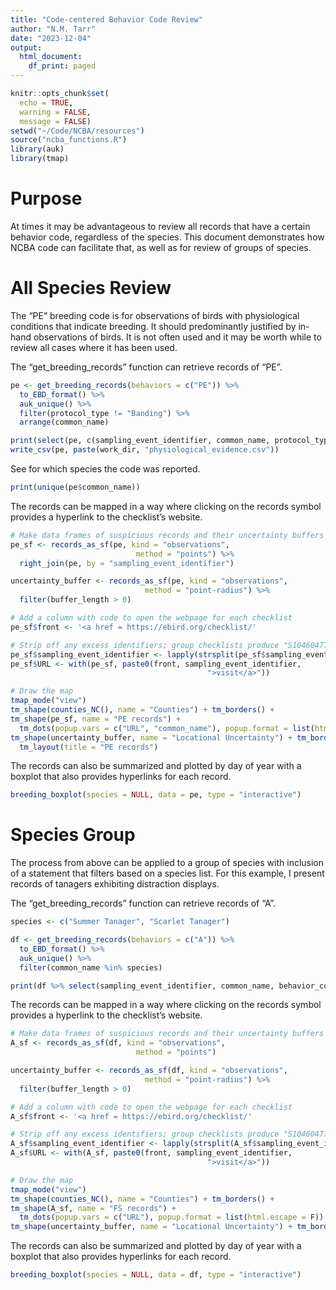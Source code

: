 ```yaml
---
title: "Code-centered Behavior Code Review"
author: "N.M. Tarr"
date: "2023-12-04"
output:
  html_document:
    df_print: paged
---
```


```r
knitr::opts_chunk$set(
  echo = TRUE,
  warning = FALSE,
  message = FALSE)
setwd("~/Code/NCBA/resources")
source("ncba_functions.R")
library(auk)
library(tmap)
```

# Purpose
At times it may be advantageous to review all records that have a certain behavior code, regardless of the species.  This document demonstrates how NCBA code can facilitate that, as well as for review of groups of species.

# All Species Review
The "PE" breeding code is for observations of birds with physiological conditions that indicate breeding.  It should predominantly justified by in-hand observations of birds.  It is not often used and it may be worth while to review all cases where it has been used.

The "get_breeding_records" function can retrieve records of "PE".
```r
pe <- get_breeding_records(behaviors = c("PE")) %>%
  to_EBD_format() %>%
  auk_unique() %>%
  filter(protocol_type != "Banding") %>%
  arrange(common_name)

print(select(pe, c(sampling_event_identifier, common_name, protocol_type, has_media)))
write_csv(pe, paste(work_dir, "physiological_evidence.csv"))
```

See for which species the code was reported.
```r
print(unique(pe$common_name))
```

The records can be mapped in a way where clicking on the records symbol provides a hyperlink to the checklist's website.
```r
# Make data frames of suspicious records and their uncertainty buffers
pe_sf <- records_as_sf(pe, kind = "observations", 
                            method = "points") %>%
  right_join(pe, by = "sampling_event_identifier")

uncertainty_buffer <- records_as_sf(pe, kind = "observations", 
                              method = "point-radius") %>%
  filter(buffer_length > 0)

# Add a column with code to open the webpage for each checklist
pe_sf$front <- '<a href = https://ebird.org/checklist/'

# Strip off any excess identifiers; group checklists produce "S104604778,S104604779"
pe_sf$sampling_event_identifier <- lapply(strsplit(pe_sf$sampling_event_identifier, split = ","), function(l) l[[1]])
pe_sf$URL <- with(pe_sf, paste0(front, sampling_event_identifier,
                                            ">visit</a>"))

# Draw the map
tmap_mode("view") 
tm_shape(counties_NC(), name = "Counties") + tm_borders() +
tm_shape(pe_sf, name = "PE records") + 
  tm_dots(popup.vars = c("URL", "common_name"), popup.format = list(html.escape = F)) + 
tm_shape(uncertainty_buffer, name = "Locational Uncertainty") + tm_borders(col = "green") + 
  tm_layout(title = "PE records")
```

The records can also be summarized and plotted by day of year with a boxplot that also provides hyperlinks for each record.
```r
breeding_boxplot(species = NULL, data = pe, type = "interactive")
```


# Species Group
The process from above can be applied to a group of species with inclusion of a statement that filters based on a species list.  For this example, I present records of tanagers exhibiting distraction displays.

The "get_breeding_records" function can retrieve records of "A".
```r
species <- c("Summer Tanager", "Scarlet Tanager")

df <- get_breeding_records(behaviors = c("A")) %>%
  to_EBD_format() %>%
  auk_unique() %>%
  filter(common_name %in% species)

print(df %>% select(sampling_event_identifier, common_name, behavior_code))
```

The records can be mapped in a way where clicking on the records symbol provides a hyperlink to the checklist's website.
```r
# Make data frames of suspicious records and their uncertainty buffers
A_sf <- records_as_sf(df, kind = "observations", 
                            method = "points")

uncertainty_buffer <- records_as_sf(df, kind = "observations", 
                              method = "point-radius") %>%
  filter(buffer_length > 0)

# Add a column with code to open the webpage for each checklist
A_sf$front <- '<a href = https://ebird.org/checklist/'

# Strip off any excess identifiers; group checklists produce "S104604778,S104604779"
A_sf$sampling_event_identifier <- lapply(strsplit(A_sf$sampling_event_identifier, split = ","), function(l) l[[1]])
A_sf$URL <- with(A_sf, paste0(front, sampling_event_identifier,
                                            ">visit</a>"))

# Draw the map
tmap_mode("view") 
tm_shape(counties_NC(), name = "Counties") + tm_borders() +
tm_shape(A_sf, name = "FS records") + 
  tm_dots(popup.vars = c("URL"), popup.format = list(html.escape = F)) + 
tm_shape(uncertainty_buffer, name = "Locational Uncertainty") + tm_borders(col = "green")
```

The records can also be summarized and plotted by day of year with a boxplot that also provides hyperlinks for each record.
```r
breeding_boxplot(species = NULL, data = df, type = "interactive")
```